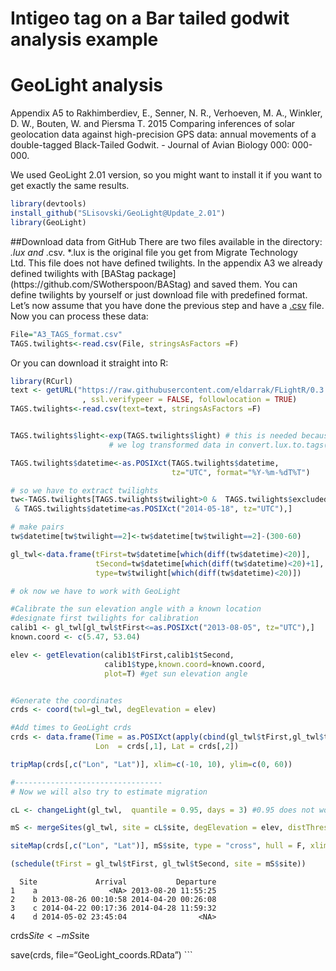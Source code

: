 <!--
%\VignetteEngine{knitr}
%\VignetteIndexEntry{Bar-Tailed Godwit GeoLight analysis}
%\VignetteDepends{FLightR}
-->
# Intigeo tag on a Bar tailed godwit analysis example
# GeoLight analysis
Appendix A5 to 
Rakhimberdiev, E., Senner, N. R., Verhoeven, M. A., Winkler, D. W., Bouten, W. and Piersma T. 2015 Comparing inferences of solar geolocation data against high-precision GPS data: annual movements of a double-tagged Black-Tailed Godwit. - Journal of Avian Biology 000: 000-000.

We used GeoLight 2.01 version, so you might want to install it if you want to get exactly the same results.
```r
library(devtools)
install_github("SLisovski/GeoLight@Update_2.01")
library(GeoLight)
```
##Download data from GitHub
There are two files available in the directory: *.lux and *.csv. *.lux is the original file you get from Migrate Technology Ltd. This file does not have defined twilights. In the appendix A3 we already defined twilights with [BAStag package] (https://github.com/SWotherspoon/BAStag) and saved them. You can define twilights by yourself or just download file with predefined format.
Let's now assume that you have done the previous step and have a [.csv](https://raw.githubusercontent.com/eldarrak/FLightR/master/examples/black-tailed_godwit_Intigeo_tag_example/A3_TAGS_format.csv) file. Now you can process these data:

```r
File="A3_TAGS_format.csv"
TAGS.twilights<-read.csv(File, stringsAsFactors =F)
``` 
Or you can download it straight into R:
```r
library(RCurl)
text <- getURL("https://raw.githubusercontent.com/eldarrak/FLightR/0.3.6/examples/Black-Tailed_Godwit_JAB_example/A3_TAGS_format.csv"
                , ssl.verifypeer = FALSE, followlocation = TRUE)
TAGS.twilights<-read.csv(text=text, stringsAsFactors =F)


TAGS.twilights$light<-exp(TAGS.twilights$light) # this is needed because
                      # we log transformed data in convert.lux.to.tags()

TAGS.twilights$datetime<-as.POSIXct(TAGS.twilights$datetime,
                                    tz="UTC", format="%Y-%m-%dT%T")

# so we have to extract twilights
tw<-TAGS.twilights[TAGS.twilights$twilight>0 &  TAGS.twilights$excluded==0
 & TAGS.twilights$datetime<as.POSIXct("2014-05-18", tz="UTC"),]

# make pairs
tw$datetime[tw$twilight==2]<-tw$datetime[tw$twilight==2]-(300-60)

gl_twl<-data.frame(tFirst=tw$datetime[which(diff(tw$datetime)<20)],
                   tSecond=tw$datetime[which(diff(tw$datetime)<20)+1],
				   type=tw$twilight[which(diff(tw$datetime)<20)])

# ok now we have to work with GeoLight

#Calibrate the sun elevation angle with a known location
#designate first twilights for calibration
calib1 <- gl_twl[gl_twl$tFirst<=as.POSIXct("2013-08-05", tz="UTC"),] 
known.coord <- c(5.47, 53.04)

elev <- getElevation(calib1$tFirst,calib1$tSecond,
                     calib1$type,known.coord=known.coord,
					 plot=T) #get sun elevation angle 


#Generate the coordinates
crds <- coord(twl=gl_twl, degElevation = elev)

#Add times to GeoLight crds
crds <- data.frame(Time = as.POSIXct(apply(cbind(gl_twl$tFirst,gl_twl$tSecond), 1 , mean), tz="UTC", origin="1970-01-01"),
                   Lon  = crds[,1], Lat = crds[,2])

tripMap(crds[,c("Lon", "Lat")], xlim=c(-10, 10), ylim=c(0, 60))

#---------------------------------
# Now we will also try to estimate migration 

cL <- changeLight(gl_twl,  quantile = 0.95, days = 3) #0.95 does not work..

mS <- mergeSites(gl_twl, site = cL$site, degElevation = elev, distThreshold = 400)

siteMap(crds[,c("Lon", "Lat")], mS$site, type = "cross", hull = F, xlim = c(-12, 12), ylim = c(30, 58))

(schedule(tFirst = gl_twl$tFirst, gl_twl$tSecond, site = mS$site))
```

```
  Site             Arrival           Departure
1    a                <NA> 2013-08-20 11:55:25
2    b 2013-08-26 00:10:58 2014-04-20 00:26:08
3    c 2014-04-22 00:17:36 2014-04-28 11:59:32
4    d 2014-05-02 23:45:04                <NA>
```

crds$Site <- mS$site

save(crds, file="GeoLight_coords.RData")
```

